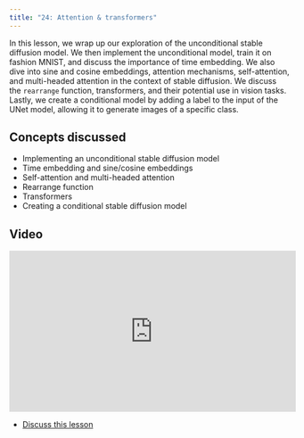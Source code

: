 ```yaml
---
title: "24: Attention & transformers"
---
```


In this lesson, we wrap up our exploration of the unconditional stable diffusion model. We then implement the unconditional model, train it on fashion MNIST, and discuss the importance of time embedding. We also dive into sine and cosine embeddings, attention mechanisms, self-attention, and multi-headed attention in the context of stable diffusion. We discuss the `rearrange` function, transformers, and their potential use in vision tasks. Lastly, we create a conditional model by adding a label to the input of the UNet model, allowing it to generate images of a specific class.

## Concepts discussed

- Implementing an unconditional stable diffusion model
- Time embedding and sine/cosine embeddings
- Self-attention and multi-headed attention
- Rearrange function
- Transformers
- Creating a conditional stable diffusion model

## Video

<iframe width="514" height="289" src="https://www.youtube-nocookie.com/embed/DH5bp6zTPB4?modestbranding=1" title="fast.ai lesson 24" frameborder="0" allow="accelerometer; clipboard-write; encrypted-media; gyroscope; picture-in-picture" allowfullscreen></iframe>

- [Discuss this lesson](https://forums.fast.ai/t/lesson-24-official-topic/104358)

